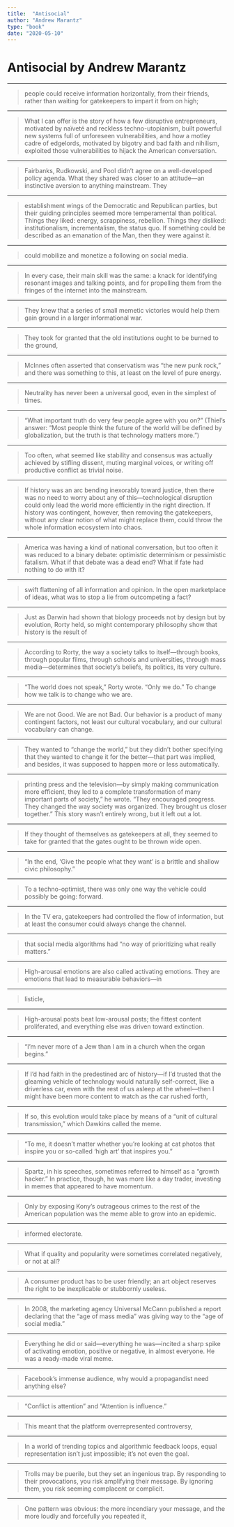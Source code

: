 ```yaml
---
title:  "Antisocial"
author: "Andrew Marantz"
type: "book"
date: "2020-05-10"
---
```

# Antisocial by Andrew Marantz
- - -
>people could receive information horizontally, from their friends, rather than waiting for gatekeepers to impart it from on high;
- - -
>What I can offer is the story of how a few disruptive entrepreneurs, motivated by naïveté and reckless techno-utopianism, built powerful new systems full of unforeseen vulnerabilities, and how a motley cadre of edgelords, motivated by bigotry and bad faith and nihilism, exploited those vulnerabilities to hijack the American conversation.
- - -
>Fairbanks, Rudkowski, and Pool didn’t agree on a well-developed policy agenda. What they shared was closer to an attitude—an instinctive aversion to anything mainstream. They
- - -
>establishment wings of the Democratic and Republican parties, but their guiding principles seemed more temperamental than political. Things they liked: energy, scrappiness, rebellion. Things they disliked: institutionalism, incrementalism, the status quo. If something could be described as an emanation of the Man, then they were against it.
- - -
>could mobilize and monetize a following on social media.
- - -
>In every case, their main skill was the same: a knack for identifying resonant images and talking points, and for propelling them from the fringes of the internet into the mainstream.
- - -
>They knew that a series of small memetic victories would help them gain ground in a larger informational war.
- - -
>They took for granted that the old institutions ought to be burned to the ground,
- - -
>McInnes often asserted that conservatism was “the new punk rock,” and there was something to this, at least on the level of pure energy.
- - -
>Neutrality has never been a universal good, even in the simplest of times.
- - -
>“What important truth do very few people agree with you on?” (Thiel’s answer: “Most people think the future of the world will be defined by globalization, but the truth is that technology matters more.”)
- - -
>Too often, what seemed like stability and consensus was actually achieved by stifling dissent, muting marginal voices, or writing off productive conflict as trivial noise.
- - -
>If history was an arc bending inexorably toward justice, then there was no need to worry about any of this—technological disruption could only lead the world more efficiently in the right direction. If history was contingent, however, then removing the gatekeepers, without any clear notion of what might replace them, could throw the whole information ecosystem into chaos.
- - -
>America was having a kind of national conversation, but too often it was reduced to a binary debate: optimistic determinism or pessimistic fatalism. What if that debate was a dead end? What if fate had nothing to do with it?
- - -
>swift flattening of all information and opinion. In the open marketplace of ideas, what was to stop a lie from outcompeting a fact?
- - -
>Just as Darwin had shown that biology proceeds not by design but by evolution, Rorty held, so might contemporary philosophy show that history is the result of
- - -
>According to Rorty, the way a society talks to itself—through books, through popular films, through schools and universities, through mass media—determines that society’s beliefs, its politics, its very culture.
- - -
>“The world does not speak,” Rorty wrote. “Only we do.” To change how we talk is to change who we are.
- - -
>We are not Good. We are not Bad. Our behavior is a product of many contingent factors, not least our cultural vocabulary, and our cultural vocabulary can change.
- - -
>They wanted to “change the world,” but they didn’t bother specifying that they wanted to change it for the better—that part was implied, and besides, it was supposed to happen more or less automatically.
- - -
>printing press and the television—by simply making communication more efficient, they led to a complete transformation of many important parts of society,” he wrote. “They encouraged progress. They changed the way society was organized. They brought us closer together.” This story wasn’t entirely wrong, but it left out a lot.
- - -
>If they thought of themselves as gatekeepers at all, they seemed to take for granted that the gates ought to be thrown wide open.
- - -
>“In the end, ‘Give the people what they want’ is a brittle and shallow civic philosophy.”
- - -
>To a techno-optimist, there was only one way the vehicle could possibly be going: forward.
- - -
>In the TV era, gatekeepers had controlled the flow of information, but at least the consumer could always change the channel.
- - -
>that social media algorithms had “no way of prioritizing what really matters.”
- - -
>High-arousal emotions are also called activating emotions. They are emotions that lead to measurable behaviors—in
- - -
>listicle,
- - -
>High-arousal posts beat low-arousal posts; the fittest content proliferated, and everything else was driven toward extinction.
- - -
>“I’m never more of a Jew than I am in a church when the organ begins.”
- - -
>If I’d had faith in the predestined arc of history—if I’d trusted that the gleaming vehicle of technology would naturally self-correct, like a driverless car, even with the rest of us asleep at the wheel—then I might have been more content to watch as the car rushed forth,
- - -
>If so, this evolution would take place by means of a “unit of cultural transmission,” which Dawkins called the meme.
- - -
>“To me, it doesn’t matter whether you’re looking at cat photos that inspire you or so-called ‘high art’ that inspires you.”
- - -
>Spartz, in his speeches, sometimes referred to himself as a “growth hacker.” In practice, though, he was more like a day trader, investing in memes that appeared to have momentum.
- - -
>Only by exposing Kony’s outrageous crimes to the rest of the American population was the meme able to grow into an epidemic.
- - -
>informed electorate.
- - -
>What if quality and popularity were sometimes correlated negatively, or not at all?
- - -
>A consumer product has to be user friendly; an art object reserves the right to be inexplicable or stubbornly useless.
- - -
>In 2008, the marketing agency Universal McCann published a report declaring that the “age of mass media” was giving way to the “age of social media.”
- - -
>Everything he did or said—everything he was—incited a sharp spike of activating emotion, positive or negative, in almost everyone. He was a ready-made viral meme.
- - -
>Facebook’s immense audience, why would a propagandist need anything else?
- - -
>“Conflict is attention” and “Attention is influence.”
- - -
>This meant that the platform overrepresented controversy,
- - -
>In a world of trending topics and algorithmic feedback loops, equal representation isn’t just impossible; it’s not even the goal.
- - -
>Trolls may be puerile, but they set an ingenious trap. By responding to their provocations, you risk amplifying their message. By ignoring them, you risk seeming complacent or complicit.
- - -
>One pattern was obvious: the more incendiary your message, and the more loudly and forcefully you repeated it,
